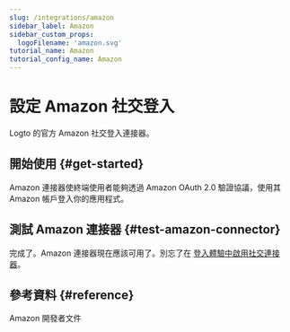 ```yaml
---
slug: /integrations/amazon
sidebar_label: Amazon
sidebar_custom_props:
  logoFilename: 'amazon.svg'
tutorial_name: Amazon
tutorial_config_name: Amazon
---
```




# 設定 Amazon 社交登入

Logto 的官方 Amazon 社交登入連接器。

<GuideTip />

## 開始使用 \{#get-started}

Amazon 連接器使終端使用者能夠透過 Amazon OAuth 2.0 驗證協議，使用其 Amazon 帳戶登入你的應用程式。

<Integration />

## 測試 Amazon 連接器 \{#test-amazon-connector}

完成了。Amazon 連接器現在應該可用了。別忘了在 [登入體驗中啟用社交連接器](/connectors/social-connectors/#enable-social-sign-in)。

## 參考資料 \{#reference}

<Url href="https://developer.amazon.com/loginwithamazon/console/site/lwa/overview.html">
  Amazon 開發者文件
</Url>
